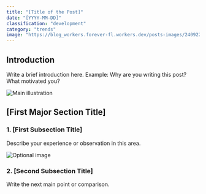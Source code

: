 ```yaml
---
title: "[Title of the Post]"
date: "[YYYY-MM-DD]"
classification: "development"
category: "trends"
image: "https://blog_workers.forever-fl.workers.dev/posts-images/240922-07.webp"
---
```


## Introduction

Write a brief introduction here.
Example: Why are you writing this post? What motivated you?

![Main illustration](https://.../main-image.webp)

## [First Major Section Title]

### 1. [First Subsection Title]

Describe your experience or observation in this area.

![Optional image](https://.../sub-image-1.webp)

### 2. [Second Subsection Title]

Write the next main point or comparison.


